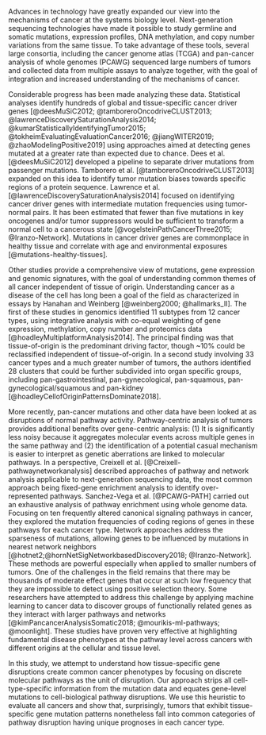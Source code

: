 Advances in technology have greatly expanded our view into the mechanisms
of cancer at the systems biology level. Next-generation sequencing technologies
have made it possible to study germline and somatic mutations, expression
profiles, DNA methylation, and copy number variations from the same tissue. To
take advantage of these tools, several large consortia, including the cancer
genome atlas (TCGA) and pan-cancer analysis of whole genomes (PCAWG) sequenced
large numbers of tumors and collected data from multiple assays to analyze together, with the goal of
integration and increased understanding of the mechanisms of cancer.

Considerable progress has been made analyzing these data. Statistical analyses
identify hundreds of global and tissue-specific cancer driver genes
[@deesMuSiC2012; @tamboreroOncodriveCLUST2013;
@lawrenceDiscoverySaturationAnalysis2014;
@kumarStatisticallyIdentifyingTumor2015; @tokheimEvaluatingEvaluationCancer2016;
@jiangWITER2019; @zhaoModelingPositive2019] using approaches aimed at detecting
genes mutated at a greater rate than expected due to chance. Dees et al. [@deesMuSiC2012]
developed a pipeline to separate driver mutations from passenger mutations. 
Tamborero et al. [@tamboreroOncodriveCLUST2013] expanded on this idea to identify 
tumor mutation biases towards specific regions of a protein sequence. Lawrence et 
al. [@lawrenceDiscoverySaturationAnalysis2014] focused on identifying cancer driver 
genes with intermediate mutation frequencies using tumor-normal pairs. It has been
estimated that fewer than five mutations in key oncogenes and/or tumor
suppressors would be sufficient to transform a normal cell to a cancerous state
[@vogelsteinPathCancerThree2015; @Iranzo-Network]. Mutations in cancer driver
genes are commonplace in healthy tissue and correlate with age and environmental
exposures [@mutations-healthy-tissues].

Other studies provide a comprehensive view of mutations, gene expression and
genomic signatures, with the goal of understanding common themes of all cancer
independent of tissue of origin. Understanding cancer as a disease of the cell
has long been a goal of the field as characterized in essays by Hanahan and Weinberg
[@weinberg2000; @hallmarks_II]. The first of these studies in genomics identified
11 subtypes from 12 cancer types, using integrative analysis with co-equal
weighting of gene expression, methylation, copy number and proteomics data
[@hoadleyMultiplatformAnalysis2014]. The principal finding was that
tissue-of-origin is the predominant driving factor, though ~10% could be
reclassified independent of tissue-of-origin. In a second study involving 33
cancer types and a much greater number of tumors, the authors identified 28
clusters that could be further subdivided into organ specific groups, including
pan-gastrointestinal, pan-gynecological, pan-squamous,
pan-gynecological/squamous and pan-kidney
[@hoadleyCellofOriginPatternsDominate2018].

More recently, pan-cancer mutations and other data have been looked at as
disruptions of normal pathway activity. Pathway-centric analysis of tumors
provides additional benefits over gene-centric analysis: (1) It is significantly 
less noisy because it aggregates molecular events across multiple genes in the 
same pathway and (2) the identification of a potential casual mechanism is easier 
to interpret as genetic aberrations are linked to molecular pathways. In a perspective, 
Creixell et al. [@Creixell-pathwaynetworkanalysis] described approaches of pathway 
and network analysis applicable to next-generation sequencing data, the most common 
approach being fixed-gene enrichment analysis to identify over-represented pathways. 
Sanchez-Vega et al. [@PCAWG-PATH] carried out an exhaustive
analysis of pathway enrichment using whole genome data. Focusing on ten frequently 
altered canonical signaling pathways in cancer, they explored the mutation frequencies 
of coding regions of genes in these pathways for each cancer type. Network approaches
address the sparseness of mutations, allowing genes to be influenced by
mutations in nearest network neighbors [@hotnet2;@hornNetSigNetworkbasedDiscovery2018;
@Iranzo-Network]. These methods are powerful especially when applied to smaller
numbers of tumors. One of the challenges in the field remains that there may be
thousands of moderate effect genes that occur at such low frequency that they
are impossible to detect using positive selection theory. Some researchers have
attempted to address this challenge by applying machine learning to cancer data
to discover groups of functionally related genes as they interact with larger
pathways and networks [@kimPancancerAnalysisSomatic2018;
@mourikis-ml-pathways; @moonlight]. These studies have proven very effective at
highlighting fundamental disease phenotypes at the pathway level across cancers
with different origins at the cellular and tissue level.

In this study, we attempt to understand how tissue-specific gene disruptions
create common cancer phenotypes by focusing on discrete molecular pathways as
the unit of disruption. Our approach strips all cell-type-specific information
from the mutation data and equates gene-level mutations to cell-biological
pathway disruptions. We use this heuristic to evaluate all cancers and show
that, surprisingly, tumors that exhibit tissue-specific gene mutation patterns
nonetheless fall into common categories of pathway disruption having unique
prognoses in each cancer type.